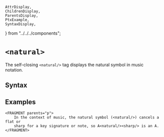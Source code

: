     AttrDisplay,
    ChildrenDisplay,
    ParentsDisplay,
    PtxExample,
    SyntaxDisplay,
} from "../../../components";

# `<natural>`

The self-closing `<natural/>` tag displays the natural symbol in music notation. 

## Syntax

<SyntaxDisplay name="natural" />

## Examples

```ptx-example
<FRAGMENT parents="p">
    In the context of music, the natural symbol (<natural/>) cancels a flat or
    sharp for a key signature or note, so A<natural/><sharp/> is an A.
</FRAGMENT>
```    
